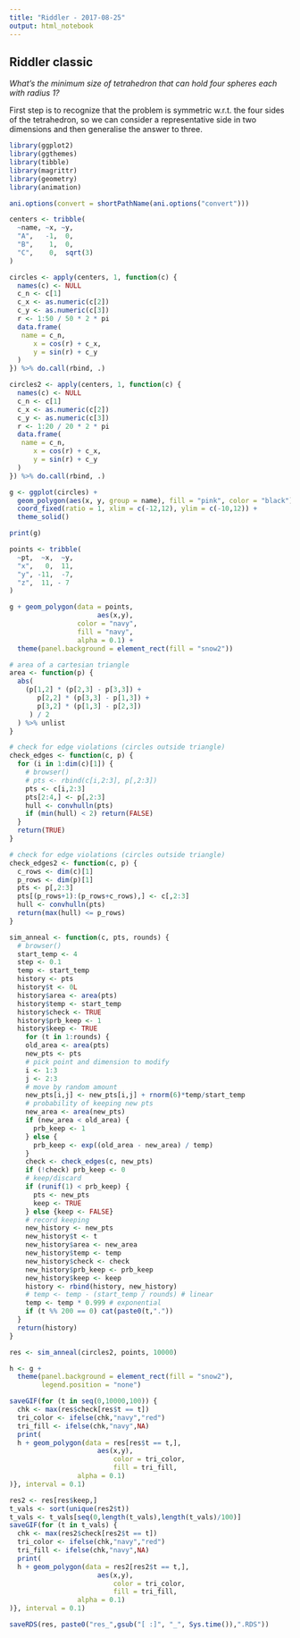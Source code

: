```yaml
---
title: "Riddler - 2017-08-25"
output: html_notebook
---
```


## Riddler classic

*What's the minimum size of tetrahedron that can hold four spheres each with radius 1?*

First step is to recognize that the problem is symmetric w.r.t. the four sides of the tetrahedron, so we can consider a representative side in two dimensions and then generalise the answer to three.

```r

library(ggplot2)
library(ggthemes)
library(tibble)
library(magrittr)
library(geometry)
library(animation)

ani.options(convert = shortPathName(ani.options("convert")))


```

```r
centers <- tribble(
  ~name, ~x, ~y,
  "A",   -1,  0,
  "B",    1,  0,
  "C",    0,  sqrt(3)
)
```

```r

circles <- apply(centers, 1, function(c) {
  names(c) <- NULL
  c_n <- c[1]
  c_x <- as.numeric(c[2])
  c_y <- as.numeric(c[3])
  r <- 1:50 / 50 * 2 * pi
  data.frame(
   name = c_n,
      x = cos(r) + c_x,
      y = sin(r) + c_y
  )
}) %>% do.call(rbind, .)

circles2 <- apply(centers, 1, function(c) {
  names(c) <- NULL
  c_n <- c[1]
  c_x <- as.numeric(c[2])
  c_y <- as.numeric(c[3])
  r <- 1:20 / 20 * 2 * pi
  data.frame(
   name = c_n,
      x = cos(r) + c_x,
      y = sin(r) + c_y
  )
}) %>% do.call(rbind, .)

```

```r
g <- ggplot(circles) +
  geom_polygon(aes(x, y, group = name), fill = "pink", color = "black") + 
  coord_fixed(ratio = 1, xlim = c(-12,12), ylim = c(-10,12)) +
  theme_solid()

print(g)
```


```r
points <- tribble(
  ~pt,  ~x,  ~y,
  "x",   0,  11,
  "y", -11,  -7,
  "z",  11, - 7
)
```

```r

g + geom_polygon(data = points,
                      aes(x,y),
                 color = "navy",
                 fill = "navy",
                 alpha = 0.1) +
  theme(panel.background = element_rect(fill = "snow2"))

```

```r
# area of a cartesian triangle
area <- function(p) {
  abs(
    (p[1,2] * (p[2,3] - p[3,3]) + 
       p[2,2] * (p[3,3] - p[1,3]) + 
       p[3,2] * (p[1,3] - p[2,3])
     ) / 2
  ) %>% unlist
}
```

```r
# check for edge violations (circles outside triangle)
check_edges <- function(c, p) {
  for (i in 1:dim(c)[1]) {
    # browser()
    # pts <- rbind(c[i,2:3], p[,2:3])
    pts <- c[i,2:3]
    pts[2:4,] <- p[,2:3]
    hull <- convhulln(pts)
    if (min(hull) < 2) return(FALSE)
  }
  return(TRUE)
}
```

```r
# check for edge violations (circles outside triangle)
check_edges2 <- function(c, p) {
  c_rows <- dim(c)[1]
  p_rows <- dim(p)[1]
  pts <- p[,2:3]
  pts[(p_rows+1):(p_rows+c_rows),] <- c[,2:3]
  hull <- convhulln(pts)
  return(max(hull) <= p_rows)
}
```

```r
sim_anneal <- function(c, pts, rounds) {
  # browser()
  start_temp <- 4
  step <- 0.1
  temp <- start_temp
  history <- pts
  history$t <- 0L
  history$area <- area(pts)
  history$temp <- start_temp
  history$check <- TRUE
  history$prb_keep <- 1
  history$keep <- TRUE
    for (t in 1:rounds) {
    old_area <- area(pts)
    new_pts <- pts
    # pick point and dimension to modify
    i <- 1:3
    j <- 2:3
    # move by random amount
    new_pts[i,j] <- new_pts[i,j] + rnorm(6)*temp/start_temp
    # probability of keeping new pts
    new_area <- area(new_pts)
    if (new_area < old_area) {
      prb_keep <- 1
    } else {
      prb_keep <- exp((old_area - new_area) / temp)
    }
    check <- check_edges(c, new_pts)
    if (!check) prb_keep <- 0
    # keep/discard
    if (runif(1) < prb_keep) {
      pts <- new_pts
      keep <- TRUE
    } else {keep <- FALSE}
    # record keeping
    new_history <- new_pts
    new_history$t <- t
    new_history$area <- new_area
    new_history$temp <- temp
    new_history$check <- check
    new_history$prb_keep <- prb_keep
    new_history$keep <- keep
    history <- rbind(history, new_history)
    # temp <- temp - (start_temp / rounds) # linear
    temp <- temp * 0.999 # exponential
    if (t %% 200 == 0) cat(paste0(t,"."))
  }
  return(history)
}

res <- sim_anneal(circles2, points, 10000)

```

```r

h <- g + 
  theme(panel.background = element_rect(fill = "snow2"),
        legend.position = "none")

```


```r

saveGIF(for (t in seq(0,10000,100)) {
  chk <- max(res$check[res$t == t])
  tri_color <- ifelse(chk,"navy","red")
  tri_fill <- ifelse(chk,"navy",NA)
  print(
  h + geom_polygon(data = res[res$t == t,],
                      aes(x,y), 
                          color = tri_color, 
                          fill = tri_fill,
                 alpha = 0.1)
)}, interval = 0.1)

```

```r

res2 <- res[res$keep,]
t_vals <- sort(unique(res2$t))
t_vals <- t_vals[seq(0,length(t_vals),length(t_vals)/100)]
saveGIF(for (t in t_vals) {
  chk <- max(res2$check[res2$t == t])
  tri_color <- ifelse(chk,"navy","red")
  tri_fill <- ifelse(chk,"navy",NA)
  print(
  h + geom_polygon(data = res2[res2$t == t,],
                      aes(x,y), 
                          color = tri_color, 
                          fill = tri_fill,
                 alpha = 0.1)
)}, interval = 0.1)

```

```r

saveRDS(res, paste0("res_",gsub("[ :]", "_", Sys.time()),".RDS"))

```





